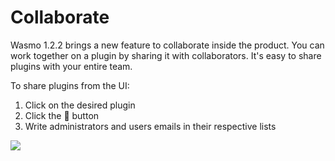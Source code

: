 
# Collaborate

Wasmo 1.2.2 brings a new feature to collaborate inside the product. You can work together on a plugin by sharing it with collaborators. It's easy to share plugins with your entire team. 

To share plugins from the UI:
  1. Click on the desired plugin
  2. Click the 🔗 button
  3. Write administrators and users emails in their respective lists

<div style={{ display: 'flex', justifyContent: 'center', width: '100%', marginTop: '2rem' }}>
  <img src="/wasmo/collaborate.png" width={500} style={{ borderRadius: '.5rem' }} />
</div>
